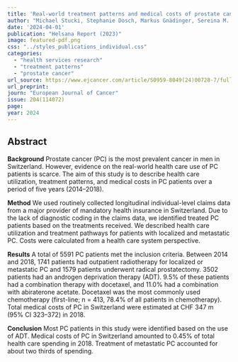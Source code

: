 ```yaml
---
title: 'Real-world treatment patterns and medical costs of prostate cancer patients in Switzerland - A claims data analysis'
author: "Michael Stucki, Stephanie Dosch, Markus Gnädinger, Sereina M. Graber, Carola A. Huber, Golda Lenzin, Räto T. Strebel, Daniel R. Zwahlen, Aurelius Omlin, Simon Wieser"
date: '2024-04-01'
publication: "Helsana Report (2023)"
image: featured-pdf.png
css: "../styles_publications_individual.css"
categories:
  - "health services research"
  - "treatment patterns"
  - "prostate cancer" 
url_source: https://www.ejcancer.com/article/S0959-8049(24)00728-7/fulltext
url_preprint:
journ: "European Journal of Cancer"
issue: 204(114072)
page: 
year: 2024
---
```


## Abstract

**Background** Prostate cancer (PC) is the most prevalent cancer in men in Switzerland. However, evidence on the real-world health care use of PC patients is scarce. The aim of this study is to describe health care utilization, treatment patterns, and medical costs in PC patients over a period of five years (2014–2018).

**Method** We used routinely collected longitudinal individual-level claims data from a major provider of mandatory health insurance in Switzerland. Due to the lack of diagnostic coding in the claims data, we identified treated PC patients based on the treatments received. We described health care utilization and treatment pathways for patients with localized and metastatic PC. Costs were calculated from a health care system perspective.

**Results** A total of 5591 PC patients met the inclusion criteria. Between 2014 and 2018, 1741 patients had outpatient radiotherapy for localized or metastatic PC and 1579 patients underwent radical prostatectomy. 3502 patients had an androgen deprivation therapy (ADT). 9.5% of these patients had a combination therapy with docetaxel, and 11.0% had a combination with abiraterone acetate. Docetaxel was the most commonly used chemotherapy (first-line; n = 413, 78.4% of all patients in chemotherapy). Total medical costs of PC in Switzerland were estimated at CHF 347 m (95% CI 323–372) in 2018.

**Conclusion** Most PC patients in this study were identified based on the use of ADT. Medical costs of PC in Switzerland amounted to 0.45% of total health care spending in 2018. Treatment of metastatic PC accounted for about two thirds of spending.
